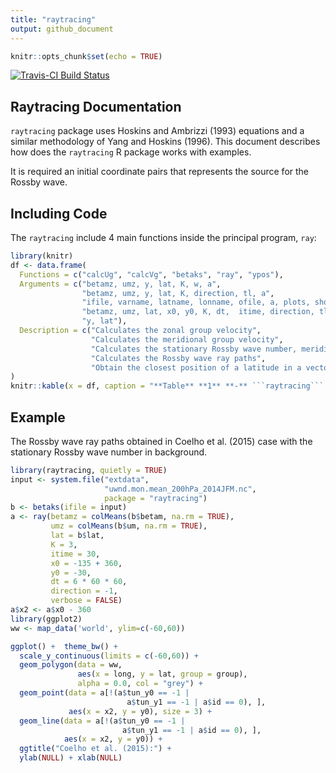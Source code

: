 ```yaml
---
title: "raytracing"
output: github_document
---
```


```r
knitr::opts_chunk$set(echo = TRUE)
```

[![Travis-CI Build Status](https://img.shields.io/travis/com/salvatirehbein/raytracing?style=for-the-badge)](https://travis-ci.com/github/salvatirehbein/raytracing)


## Raytracing Documentation

```raytracing``` package uses Hoskins and Ambrizzi (1993) equations and a similar methodology of Yang and Hoskins (1996). This document describes how does the ```raytracing``` R package works with examples. 

It is required an initial coordinate pairs that represents the source for the Rossby wave.

## Including Code

The ```raytracing``` include 4 main functions inside the principal program, ```ray```:

```r
library(knitr)
df <- data.frame(
  Functions = c("calcUg", "calcVg", "betaks", "ray", "ypos"),
  Arguments = c("betamz, umz, y, lat, K, w, a", 
                "betamz, umz, y, lat, K, direction, tl, a",
                "ifile, varname, latname, lonname, ofile, a, plots, show.warnings",
                "betamz, umz, lat, x0, y0, K, dt,  itime, direction, tl, a",
                "y, lat"), 
  Description = c("Calculates the zonal group velocity", 
                  "Calculates the meridional group velocity",
                  "Calculates the stationary Rossby wave number, meridional gradient of the absolute vorticity, and zonal wind in mercator coordinates",
                  "Calculates the Rossby wave ray paths",
                  "Obtain the closest position of a latitude in a vector")
)
knitr::kable(x = df, caption = "**Table** **1** **-** ```raytracing``` functions and arguments.")
```

## Example

The Rossby wave ray paths obtained in Coelho et al. (2015) case with the stationary Rossby wave number in background.

```r
library(raytracing, quietly = TRUE)
input <- system.file("extdata",
                     "uwnd.mon.mean_200hPa_2014JFM.nc",
                     package = "raytracing")
b <- betaks(ifile = input)
a <- ray(betamz = colMeans(b$betam, na.rm = TRUE),
         umz = colMeans(b$um, na.rm = TRUE),
         lat = b$lat,
         K = 3,
         itime = 30,
         x0 = -135 + 360,
         y0 = -30,
         dt = 6 * 60 * 60,
         direction = -1,
         verbose = FALSE)
a$x2 <- a$x0 - 360
library(ggplot2)
ww <- map_data('world', ylim=c(-60,60))

ggplot() +  theme_bw() +
  scale_y_continuous(limits = c(-60,60)) +
  geom_polygon(data = ww,
               aes(x = long, y = lat, group = group),
               alpha = 0.0, col = "grey") +
  geom_point(data = a[!(a$tun_y0 == -1 |
                          a$tun_y1 == -1 | a$id == 0), ],
             aes(x = x2, y = y0), size = 3) +
  geom_line(data = a[!(a$tun_y0 == -1 |
                         a$tun_y1 == -1 | a$id == 0), ],
            aes(x = x2, y = y0)) +
  ggtitle("Coelho et al. (2015):") +
  ylab(NULL) + xlab(NULL)
```

